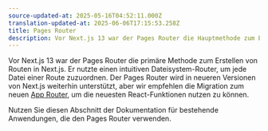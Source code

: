 ```yaml
---
source-updated-at: 2025-05-16T04:52:11.000Z
translation-updated-at: 2025-06-06T17:15:53.258Z
title: Pages Router
description: Vor Next.js 13 war der Pages Router die Hauptmethode zum Erstellen von Routen in Next.js mit einem intuitiven Dateisystem-Router.
---
```


Vor Next.js 13 war der Pages Router die primäre Methode zum Erstellen von Routen in Next.js. Er nutzte einen intuitiven Dateisystem-Router, um jede Datei einer Route zuzuordnen. Der Pages Router wird in neueren Versionen von Next.js weiterhin unterstützt, aber wir empfehlen die Migration zum neuen [App Router](/docs/app), um die neuesten React-Funktionen nutzen zu können.

Nutzen Sie diesen Abschnitt der Dokumentation für bestehende Anwendungen, die den Pages Router verwenden.
